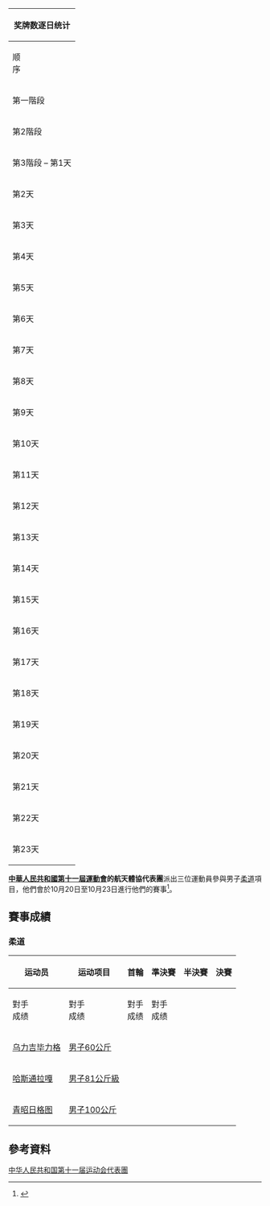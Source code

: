 {| border="1" cellpadding="1" cellspacing="1" align="right" 
|- bgcolor="#efefef"
!colspan=7| <center>奖牌数逐日统计 </center>
|- style="text-align:center;"
|顺<br>序
|<center> [[2009年1月|1<br>月]] –[[2009年10月|10月]]</center>
|[[中華人民共和國第十一屆運動會|位<br>次]]
| bgcolor="gold" |金<br>牌
| bgcolor="silver" |银<br>牌
| bgcolor="CC9966" |铜<br>牌
|奖<br>牌
|- style="text-align:center;"
|第一階段
|1日 – 4月12日
|－
|－
|－
|－
|－
|- style="background:#ccccff; text-align:center;"
|第2階段
|9日 – 10月12日
|－
|－
|－
|－
|－
|- style="text-align:center;"
|第3階段 – 第1天
|6日
| 
| 
| 
| 
| 
|- style="background:#ccccff; text-align:center;"
|第2天
|7日
| 
| 
| 
| 
| 
|- style="text-align:center;"
|第3天
|8日
| 
| 
| 
| 
| 
|- style="background:#ccccff; text-align:center;"
|第4天
|9日
| 
| 
| 
| 
| 
|- style="text-align:center;"
|第5天
|10日
| 
| 
| 
| 
| 
|- style="background:#ccccff; text-align:center;"
|第6天
|11日
| 
| 
| 
| 
| 
|- style="text-align:center;"
|第7天
|12日
| 
| 
| 
| 
| 
|- style="background:#ccccff; text-align:center;"
|第8天
|13日
| 
| 
| 
| 
| 
|- style="text-align:center;"
|第9天
|14日
| 
| 
| 
| 
| 
|- style="background:#ccccff; text-align:center;"
|第10天
|15日
| 
| 
| 
| 
| 
|- style="text-align:center;"
|第11天
|16日
| 
| 
| 
| 
| 
|- style="background:#ccccff; text-align:center;"
|第12天
|17日
| 
| 
| 
| 
| 
|- style="text-align:center;"
|第13天
|18日
| 
| 
| 
| 
| 
|- style="background:#ccccff; text-align:center;"
|第14天
|19日
| 
| 
| 
| 
| 
|- style="text-align:center;" 
|第15天
|20日
| 
| 
| 
| 
| 
|- style="background:#ccccff; text-align:center;" 
|第16天
|21日
| 
| 
| 
| 
| 
|- style="text-align:center;" 
|第17天
|22日
| 
| 
| 
| 
| 
|- style="background:#ccccff; text-align:center;" 
|第18天
|23日
| 
| 
| 
| 
| 
|- style="text-align:center;"  
|第19天
|24日
| 
| 
| 
| 
| 
|- style="background:#ccccff; text-align:center;"  
|第20天
|25日
| 
| 
| 
| 
| 
|- style="text-align:center;" 
|第21天
|26日
| 
| 
| 
| 
| 
|- style="background:#ccccff; text-align:center;"  
|第22天
|27日
| 
| 
| 
| 
| 
|- style="text-align:center;" 
|第23天
|28日
| 
| 
| 
| 
| 
|}

'''[[中華人民共和國第十一屆運動會|中華人民共和國第十一屆運動會]]的航天體協代表團'''派出三位運動員參與男子[[柔道|柔道]]項目，他們會於10月20日至10月23日進行他們的賽事<ref>{{Cite web |url=http://result.shandong2009.cn/zh-cn/Participant_cn.aspx |title=十一運會運動員信息 |accessdate=2009-09-27 |archive-date=2009-09-28 |archive-url=https://web.archive.org/web/20090928034540/http://result.shandong2009.cn/zh-cn/Participant_cn.aspx |dead-url=no }}</ref>。

==賽事成績==
===柔道===
{{main|中華人民共和國第十一屆全運會柔道比賽}}

{| class="wikitable" style="font-size:90%"
|-
!rowspan="2"|运动员
!rowspan="2"|运动项目
!首輪
!準決賽
!半決賽
!決賽
|-
!對手<br />成绩
!對手<br />成绩
!對手<br />成绩
!對手<br />成绩
|-
|[[乌力吉毕力格|乌力吉毕力格]]
|[[中華人民共和國第十一屆全運會柔道比賽－男子60公斤級|男子60公斤]]
|align=center|
|align=center|
|align=center|
|align=center|
|-
|[[哈斯通拉嘎|哈斯通拉嘎]]
|[[中華人民共和國第十一屆全運會柔道比賽－男子81公斤級|男子81公斤級]]
|align=center|
|align=center|
|align=center|
|align=center|
|-
|[[青昭日格图|青昭日格图]]
|[[中華人民共和國第十一屆全運會柔道比賽－男子100公斤級|男子100公斤]]
|align=center|
|align=center|
|align=center|
|align=center|
|}

==參考資料==
<div class="references-small">
<references />
</div>


[[Category:中华人民共和国第十一届运动会代表團|]]